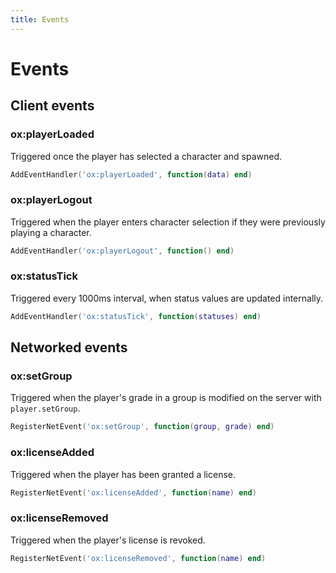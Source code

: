 ```yaml
---
title: Events
---
```


# Events

## Client events

### ox:playerLoaded

Triggered once the player has selected a character and spawned.

```lua
AddEventHandler('ox:playerLoaded', function(data) end)
```

### ox:playerLogout

Triggered when the player enters character selection if they were previously playing a character.

```lua
AddEventHandler('ox:playerLogout', function() end)
```

### ox:statusTick

Triggered every 1000ms interval, when status values are updated internally.

```lua
AddEventHandler('ox:statusTick', function(statuses) end)
```

## Networked events

### ox:setGroup

Triggered when the player's grade in a group is modified on the server with `player.setGroup`.

```lua
RegisterNetEvent('ox:setGroup', function(group, grade) end)
```

### ox:licenseAdded

Triggered when the player has been granted a license.

```lua
RegisterNetEvent('ox:licenseAdded', function(name) end)
```

### ox:licenseRemoved

Triggered when the player's license is revoked.

```lua
RegisterNetEvent('ox:licenseRemoved', function(name) end)
```
